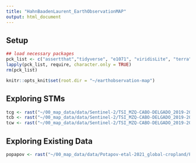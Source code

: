 ```yaml
---
title: "HahnBaadenLaurent_EarthObservationMAP"
output: html_document
---
```


## Setup
```r
## load necessary packages
pck_list <- c("assertthat","tidyverse", "e1071", "viridisLite", "terra", "randomForest")
lapply(pck_list, require, character.only = TRUE)
rm(pck_list)

knitr::opts_knit$set(root.dir = "~/earthobservation-map")

```
## Exploring STMs
```r
tcg <- rast("~/00_map_data/data/Sentinel-2/TSI_MZQ-CABO-DELGADO_2019-2023_SEN2_TCG.tif")
tcb <- rast("~/00_map_data/data/Sentinel-2/TSI_MZQ-CABO-DELGADO_2019-2023_SEN2_TCB.tif")
tcw <- rast("~/00_map_data/data/Sentinel-2/TSI_MZQ-CABO-DELGADO_2019-2023_SEN2_TCW.tif")
```
## Exploring Existing Data
```r

popapov <- rast("~/00_map_data/data/Potapov-etal-2021_global-cropland/Potapov-etal-2021_global-cropland_2019.tif")
```